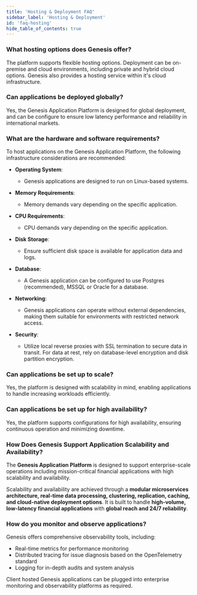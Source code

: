 ```yaml
---
title: 'Hosting & Deployment FAQ'
sidebar_label: 'Hosting & Deployment'
id: 'faq-hosting'
hide_table_of_contents: true
---
```


### What hosting options does Genesis offer? 

The platform supports flexible hosting options. Deployment can be on-premise and cloud environments, including private and hybrid cloud options. Genesis also provides a hosting service within it's cloud infrastructure.

### Can applications be deployed globally? 

Yes, the Genesis Application Platform is designed for global deployment, and can be configure to ensure low latency performance and reliability in international markets. 

### What are the hardware and software requirements? 

To host applications on the Genesis Application Platform, the following infrastructure considerations are recommended:

- **Operating System**: 
  - Genesis applications are designed to run on Linux-based systems.

- **Memory Requirements**: 
  - Memory demands vary depending on the specific application.

- **CPU Requirements**: 
  - CPU demands vary depending on the specific application.

- **Disk Storage**: 
  - Ensure sufficient disk space is available for application data and logs.

- **Database**: 
  - A Genesis application can be configured to use Postgres (recommended), MSSQL or Oracle for a database.

- **Networking**: 
  - Genesis applications can operate without external dependencies, making them suitable for environments with restricted network access.

- **Security**: 
  - Utilize local reverse proxies with SSL termination to secure data in transit. For data at rest, rely on database-level encryption and disk partition encryption.

### Can applications be set up to scale? 

Yes, the platform is designed with scalability in mind, enabling applications to handle increasing workloads efficiently.

### Can applications be set up for high availability? 

Yes, the platform supports configurations for high availability, ensuring continuous operation and minimizing downtime.  

### How Does Genesis Support Application Scalability and Availability?

The **Genesis Application Platform** is designed to support enterprise-scale operations including mission-critical financial applications with high scalability and availability.

Scalability and availability are achieved through a **modular microservices architecture, real-time data processing, clustering, replication, caching, and cloud-native deployment options**. It is built to handle **high-volume, low-latency financial applications** with **global reach and 24/7 reliability**.

### How do you monitor and observe applications?

Genesis offers comprehensive observability tools, including:

- Real-time metrics for performance monitoring
- Distributed tracing for issue diagnosis based on the OpenTelemetry standard
- Logging for in-depth audits and system analysis

Client hosted Genesis applications can be plugged into enterprise monitoring and observability platforms as required.
